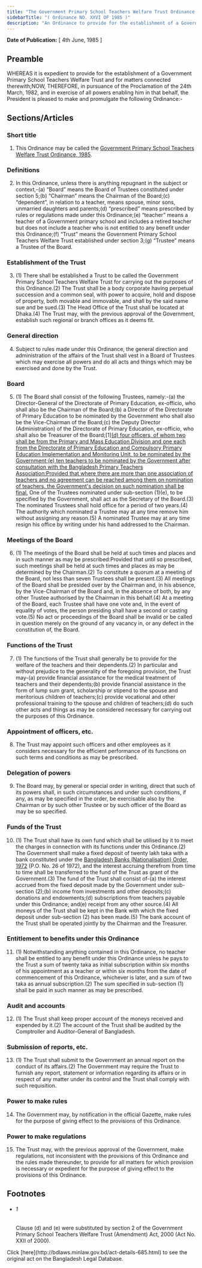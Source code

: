 ```yaml
---
title: "The Government Primary School Teachers Welfare Trust Ordinance, 1985"
sidebarTitle: "( Ordinance NO. XXVI OF 1985 )"
description: "An Ordinance to provide for the establishment of a Government Primary School Teachers Welfare Trust."
---
```


**Date of Publication:** [ 4th June, 1985 ]

## Preamble

WHEREAS it is expedient to provide for the establishment of a Government Primary School Teachers Welfare Trust and for matters connected therewith;NOW, THEREFORE, in pursuance of the Proclamation of the 24th March, 1982, and in exercise of all powers enabling him in that behalf, the President is pleased to make and promulgate the following Ordinance:-

## Sections/Articles

### Short title

1. This Ordinance may be called the [Government Primary School Teachers Welfare Trust Ordinance, 1985](/laws/act-685 "Government Primary School Teachers Welfare Trust Ordinance, 1985").

### Definitions

2. In this Ordinance, unless there is anything repugnant in the subject or context,-(a) “Board” means the Board of Trustees constituted under section 5;(b) “Chairman” means the Chairman of the Board;(c) “dependent”, in relation to a teacher, means spouse, minor sons, unmarried daughters and parents;(d) “prescribed” means prescribed by rules or regulations made under this Ordinance;(e) “teacher” means a teacher of a Government primary school and includes a retired teacher but does not include a teacher who is not entitled to any benefit under this Ordinance;(f) “Trust” means the Government Primary School Teachers Welfare Trust established under section 3;(g) “Trustee” means a Trustee of the Board.

### Establishment of the Trust

3. (1) There shall be established a Trust to be called the Government Primary School Teachers Welfare Trust for carrying out the purposes of this Ordinance.(2) The Trust shall be a body corporate having perpetual succession and a common seal, with power to acquire, hold and dispose of property, both movable and immovable, and shall by the said name sue and be sued.(3) The Head Office of the Trust shall be located at Dhaka.(4) The Trust may, with the previous approval of the Government, establish such regional or branch offices as it deems fit.

### General direction

4. Subject to rules made under this Ordinance, the general direction and administration of the affairs of the Trust shall vest in a Board of Trustees which may exercise all powers and do all acts and things which may be exercised and done by the Trust.

### Board

5. (1) The Board shall consist of the following Trustees, namely:-(a) the Director-General of the Directorate of Primary Education, ex-officio, who shall also be the Chairman of the Board;(b) a Director of the Directorate of Primary Education to be nominated by the Government who shall also be the Vice-Chairman of the Board;(c) the Deputy Director (Administration) of the Directorate of Primary Education, ex-officio, who shall also be Treasurer of the Board;[1][(d) four officers, of whom two shall be from the Primary and Mass Education Division and one each from the Directorate of Primary Education and Compulsory Primary Education Implementation and Monitoring Unit, to be nominated by the Government;(e) ten teachers to be nominated by the Government after consultation with the Bangladesh Primary Teachers Association:Provided that where there are more than one association of teachers and no agreement can be reached among them on nomination of teachers, the Government's decision on such nomination shall be final.](2) One of the Trustees nominated under sub-section (1)(e), to be specified by the Government, shall act as the Secretary of the Board.(3) The nominated Trustees shall hold office for a period of two years.(4) The authority which nominated a Trustee may at any time remove him without assigning any reason.(5) A nominated Trustee may at any time resign his office by writing under his hand addressed to the Chairman.

### Meetings of the Board

6. (1) The meetings of the Board shall be held at such times and places and in such manner as may be prescribed:Provided that until so prescribed, such meetings shall be held at such times and places as may be determined by the Chairman.(2) To constitute a quorum at a meeting of the Board, not less than seven Trustees shall be present.(3) All meetings of the Board shall be presided over by the Chairman and, in his absence, by the Vice-Chairman of the Board and, in the absence of both, by any other Trustee authorised by the Chairman in this behalf.(4) At a meeting of the Board, each Trustee shall have one vote and, in the event of equality of votes, the person presiding shall have a second or casting vote.(5) No act or proceedings of the Board shall be invalid or be called in question merely on the ground of any vacancy in, or any defect in the constitution of, the Board.

### Functions of the Trust

7. (1) The functions of the Trust shall generally be to provide for the welfare of the teachers and their dependents.(2) In particular and without prejudice to the generality of the foregoing provision, the Trust may-(a) provide financial assistance for the medical treatment of teachers and their dependents;(b) provide financial assistance in the form of lump sum grant, scholarship or stipend to the spouse and meritorious children of teachers;(c) provide vocational and other professional training to the spouse and children of teachers;(d) do such other acts and things as may be considered necessary for carrying out the purposes of this Ordinance.

### Appointment of officers, etc.

8. The Trust may appoint such officers and other employees as it considers necessary for the efficient performance of its functions on such terms and conditions as may be prescribed.

### Delegation of powers

9. The Board may, by general or special order in writing, direct that such of its powers shall, in such circumstances and under such conditions, if any, as may be specified in the order, be exercisable also by the Chairman or by such other Trustee or by such officer of the Board as may be so specified.

### Funds of the Trust

10. (1) The Trust shall have its own fund which shall be utilised by it to meet the charges in connection with its functions under this Ordinance.(2) The Government shall make a fixed deposit of twenty lakh taka with a bank constituted under the [Bangladesh Banks (Nationalisation) Order, 1972](/laws/act-377 "Bangladesh Banks (Nationalisation) Order, 1972 ") (P.O. No. 26 of 1972), and the interest accruing therefrom from time to time shall be transferred to the fund of the Trust as grant of the Government.(3) The fund of the Trust shall consist of-(a) the interest accrued from the fixed deposit made by the Government under sub-section (2);(b) income from investments and other deposits;(c) donations and endowments;(d) subscriptions from teachers payable under this Ordinance; and(e) receipt from any other source.(4) All moneys of the Trust shall be kept in the Bank with which the fixed deposit under sub-section (2) has been made.(5) The bank account of the Trust shall be operated jointly by the Chairman and the Treasurer.

### Entitlement to benefits under this Ordinance

11. (1) Notwithstanding anything contained in this Ordinance, no teacher shall be entitled to any benefit under this Ordinance unless he pays to the Trust a sum of twenty taka as initial subscription within six months of his appointment as a teacher or within six months from the date of commencement of this Ordinance, whichever is later, and a sum of two taka as annual subscription.(2) The sum specified in sub-section (1) shall be paid in such manner as may be prescribed.

### Audit and accounts

12. (1) The Trust shall keep proper account of the moneys received and expended by it.(2) The account of the Trust shall be audited by the Comptroller and Auditor-General of Bangladesh.

### Submission of reports, etc.

13. (1) The Trust shall submit to the Government an annual report on the conduct of its affairs.(2) The Government may require the Trust to furnish any report, statement or information regarding its affairs or in respect of any matter under its control and the Trust shall comply with such requisition.

### Power to make rules

14. The Government may, by notification in the official Gazette, make rules for the purpose of giving effect to the provisions of this Ordinance.

### Power to make regulations

15. The Trust may, with the previous approval of the Government, make regulations, not inconsistent with the provisions of this Ordinance and the rules made thereunder, to provide for all matters for which provision is necessary or expedient for the purpose of giving effect to the provisions of this Ordinance.

## Footnotes

- ###### 1

  Clause (d) and (e) were substituted by section 2 of the Government Primary School Teachers Welfare Trust (Amendment) Act, 2000 (Act No. XXII of 2000).

<Note>
  Click [here](http://bdlaws.minlaw.gov.bd/act-details-685.html) to see the original act on the Bangladesh Legal Database.
</Note>
